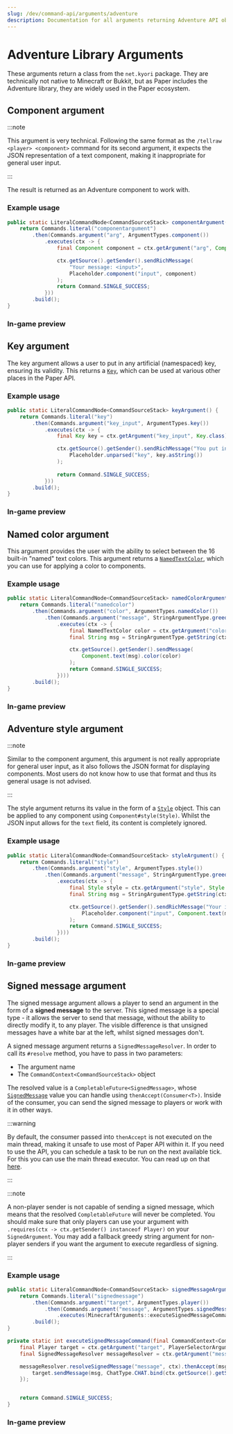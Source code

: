 ```yaml
---
slug: /dev/command-api/arguments/adventure
description: Documentation for all arguments returning Adventure API objects.
---
```



# Adventure Library Arguments
These arguments return a class from the `net.kyori` package. They are technically not native to Minecraft or Bukkit, but as Paper includes the Adventure library, they are
widely used in the Paper ecosystem.

## Component argument
:::note

This argument is very technical. Following the same format as the `/tellraw <player> <component>` command for its second argument, it expects the JSON
representation of a text component, making it inappropriate for general user input.

:::

The result is returned as an Adventure component to work with.

### Example usage
```java
public static LiteralCommandNode<CommandSourceStack> componentArgument() {
    return Commands.literal("componentargument")
        .then(Commands.argument("arg", ArgumentTypes.component())
            .executes(ctx -> {
                final Component component = ctx.getArgument("arg", Component.class);

                ctx.getSource().getSender().sendRichMessage(
                    "Your message: <input>",
                    Placeholder.component("input", component)
                );
                return Command.SINGLE_SUCCESS;
            }))
        .build();
}
```

### In-game preview
<FullWidthVideo src={ComponentMp4}/>


## Key argument
The key argument allows a user to put in any artificial (namespaced) key, ensuring its validity. This returns a [`Key`](https://jd.advntr.dev/key/latest/net/kyori/adventure/key/Key.html),
which can be used at various other places in the Paper API.

### Example usage
```java
public static LiteralCommandNode<CommandSourceStack> keyArgument() {
    return Commands.literal("key")
        .then(Commands.argument("key_input", ArgumentTypes.key())
            .executes(ctx -> {
                final Key key = ctx.getArgument("key_input", Key.class);

                ctx.getSource().getSender().sendRichMessage("You put in <aqua><key></aqua>!",
                    Placeholder.unparsed("key", key.asString())
                );                    
                
                return Command.SINGLE_SUCCESS;
            }))
        .build();
}
```

### In-game preview
<FullWidthVideo src={KeyMp4}/>


## Named color argument
This argument provides the user with the ability to select between the 16 built-in "named" text colors. This argument returns a
[`NamedTextColor`](https://javadoc.io/doc/net.kyori/adventure-api/latest/net/kyori/adventure/text/format/NamedTextColor.html),
which you can use for applying a color to components.

### Example usage
```java
public static LiteralCommandNode<CommandSourceStack> namedColorArgument() {
    return Commands.literal("namedcolor")
        .then(Commands.argument("color", ArgumentTypes.namedColor())
            .then(Commands.argument("message", StringArgumentType.greedyString())
                .executes(ctx -> {
                    final NamedTextColor color = ctx.getArgument("color", NamedTextColor.class);
                    final String msg = StringArgumentType.getString(ctx, "message");

                    ctx.getSource().getSender().sendMessage(
                        Component.text(msg).color(color)
                    );
                    return Command.SINGLE_SUCCESS;
                })))
        .build();
}
```

### In-game preview
<FullWidthVideo src={NamedColorMp4}/>


## Adventure style argument
:::note

Similar to the component argument, this argument is not really appropriate for general user input, as it also follows the JSON format for displaying components. Most users
do not know how to use that format and thus its general usage is not advised.

:::

The style argument returns its value in the form of a [`Style`](https://javadoc.io/doc/net.kyori/adventure-api/latest/net/kyori/adventure/text/format/Style.html) object.
This can be applied to any component using `Component#style(Style)`. Whilst the JSON input allows for the `text` field, its content is completely ignored.

### Example usage
```java
public static LiteralCommandNode<CommandSourceStack> styleArgument() {
    return Commands.literal("style")
        .then(Commands.argument("style", ArgumentTypes.style())
            .then(Commands.argument("message", StringArgumentType.greedyString())
                .executes(ctx -> {
                    final Style style = ctx.getArgument("style", Style.class);
                    final String msg = StringArgumentType.getString(ctx, "message");

                    ctx.getSource().getSender().sendRichMessage("Your input: <input>",
                        Placeholder.component("input", Component.text(message).style(style))
                    );
                    return Command.SINGLE_SUCCESS;
                })))
        .build();
}
```

### In-game preview
<FullWidthVideo src={StyleMp4}/>


## Signed message argument
The signed message argument allows a player to send an argument in the form of a **signed message** to the server. This signed message is a special type - it
allows the server to send that message, without the ability to directly modify it, to any player. The visible difference is that unsigned messages have a white bar at the left,
whilst signed messages don't.

A signed message argument returns a `SignedMessageResolver`. In order to call its `#resolve` method, you have to pass in two parameters:
* The argument name
* The `CommandContext<CommandSourceStack>` object

The resolved value is a `CompletableFuture<SignedMessage>`, whose [`SignedMessage`](https://javadoc.io/doc/net.kyori/adventure-api/latest/net/kyori/adventure/chat/SignedMessage.html)
value you can handle using `thenAccept(Consumer<T>)`. Inside of the consumer, you can send the signed message to players or work with it in other ways.

:::warning

By default, the consumer passed into `thenAccept` is not executed on the main thread, making it unsafe to use most of Paper API within it.
If you need to use the API, you can schedule a task to be run on the next available tick. For this you can use the
<Javadoc name="org.bukkit.scheduler.BukkitScheduler#getMainThreadExecutor(org.bukkit.plugin.Plugin)">main thread executor</Javadoc>.
You can read up on that [here](../../scheduler.mdx).

:::

:::note

A non-player sender is not capable of sending a signed message, which means that the resolved `CompletableFuture` will never be completed.
You should make sure that only players can use your argument with `.requires(ctx -> ctx.getSender() instanceof Player)` on your `SignedArgument`. You may
add a fallback greedy string argument for non-player senders if you want the argument to execute regardless of signing.

:::

### Example usage
```java title="MinecraftArguments.java"
public static LiteralCommandNode<CommandSourceStack> signedMessageArgument() {
    return Commands.literal("signedmessage")
        .then(Commands.argument("target", ArgumentTypes.player())
            .then(Commands.argument("message", ArgumentTypes.signedMessage())
                .executes(MinecraftArguments::executeSignedMessageCommand)))
        .build();
}

private static int executeSignedMessageCommand(final CommandContext<CommandSourceStack> ctx) throws CommandSyntaxException {
    final Player target = ctx.getArgument("target", PlayerSelectorArgumentResolver.class).resolve(ctx.getSource()).getFirst();
    final SignedMessageResolver messageResolver = ctx.getArgument("message", SignedMessageResolver.class);

    messageResolver.resolveSignedMessage("message", ctx).thenAccept(msg -> {
        target.sendMessage(msg, ChatType.CHAT.bind(ctx.getSource().getSender().name()));
    });


    return Command.SINGLE_SUCCESS;
}
```

### In-game preview
<FullWidthVideo src={SignedMessageMp4}/>